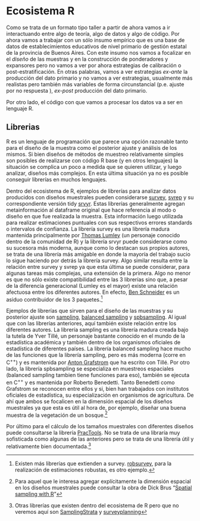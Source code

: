 # Ecosistema R

Como se trata de un formato tipo taller a partir de ahora vamos a ir interactuando entre algo de teoría, algo de datos y algo de código. Por ahora vamos a trabajar con un sólo insumo empírico que es una base de datos de establecimientos educativos de nivel primario de gestión estatal de la provincia de Buenos Aires. Con este insumo nos vamos a focalizar en el *diseño* de las muestras y en la construcción de ponderadores y expansores pero no vamos a ver por ahora estrategias de calibración o post-estratificación. En otras palabras, vamos a ver estrategias *ex-ante* la producción del dato primario y no vamos a ver estrategias, usualmente más realistas pero también más variables de forma circunstancial (p.e. ajuste por no respuesta ), *ex-post* producción del dato primario.

Por otro lado, el código con que vamos a procesar los datos va a ser en lenguaje R.

## Librerias

R es un lenguaje de programación que parece una opción razonable tanto para el diseño de la muestra como el posterior ajuste y análisis de los mismos. Si bien diseños de métodos de muestreo relativamente simples son posibles de realizarse con código R base (y en otros lenguajes) la situación se complica un poco a medida que se quieren utilizar, y luego analizar, diseños más complejos. En esta última situación ya no es posible conseguir librerías en muchos lenguajes.

Dentro del ecosistema de R, ejemplos de librerías para analizar datos producidos con diseños muestrales pueden considerarse [survey](https://r-survey.r-forge.r-project.org/survey/), [svrep](https://bschneidr.github.io/svrep/) y su correspondiente versión tidy [srvyr](http://gdfe.co/srvyr/). Estas librerías generalmente agregan metainformación al dataframe original que hace referencia al modo o diseño en que fue realizada la muestra. Esta información luego utilizada para realizar estimaciones puntuales con sus respectivos errores standards o intervalos de confianza. La librería survey es una librería madura mantenida principalmente por [Thomas Lumley](https://en.wikipedia.org/wiki/Thomas_Lumley_(statistician)) (un personaje conocido dentro de la comunidad de R) y la librería srvyr puede considerarse como su sucesora más moderna, aunque como lo destacan sus propios autores, se trata de una librería más amigable en donde la mayoría del trabajo sucio lo sigue haciendo por detrás la librería survey. Algo similar resulta entre la relación entre survey y svrep ya que esta última se puede considerar, para algunas tareas más complejas, una extensión de la primera. Algo no menor es que no sólo existe compatibilidad entre las 3 librerías sino que, a pesar de la diferencia generacional (Lumley es el mayor) existe una relación afectuosa entre los diferentes autores. En efecto, [Ben Schneider](https://github.com/bschneidr) es un asiduo contribuidor de los 3 paquetes.[^ecosistema_r-1]

Ejemplos de librerías que sirven para el diseño de las muestras y su posterior ajuste son [sampling](https://cran.r-project.org/web/packages/sampling/index.html), [balanced sampling](https://www.antongrafstrom.se/balancedsampling/) y [spbsampling](https://cran.r-project.org/web/packages/Spbsampling/index.html). Al igual que con las librerías anteriores, aquí también existe relación entre los diferentes autores. La librería sampling es una librería madura creada bajo la tutela de Yver Tillé, un personaje bastante conocido en el mundo de la estadística académica y también dentro de los organismos oficiales de estadística de diferentes países. La librería balanced sampling hace mucho de las funciones que la librería sampling, pero es más moderna (corre en C^++^) y es mantenida por [Anton Grafstrom](https://scholar.google.com/citations?user=JkMAOUEAAAAJ&hl=sv) que ha escrito con Tillé. Por otro lado, la librería spbsampling se especializa en muestreos espaciales (balanced sampling tambien tiene funciones para eso), también se ejecuta en C^++^ y es mantenida por Roberto Benedetti. Tanto Benedetti como Grafstrom se reconocen entre ellos y si, bien han trabajados con institutos oficiales de estadística, su especialización en organismos de agricultura. De ahí que ambos se focalicen en la dimensión espacial de los diseños muestrales ya que esta es útil al hora de, por ejemplo, diseñar una buena muestra de la vegetación de un bosque.[^ecosistema_r-2]

Por último para el cálculo de los tamaños muestrales con diferentes diseños puede consultarse la librería [PracTools](https://cran.r-project.org/web/packages/PracTools/index.html). No se trata de una libraría muy sofisticada como algunas de las anteriores pero se trata de una librería útil y relativamente bien documentada.[^ecosistema_r-3]

[^ecosistema_r-1]: Existen más librerías que extienden a survey. [robsurvey](https://cran.r-project.org/web/packages/robsurvey/index.html), para la realización de estimaciones robustas, es otro ejemplo.

[^ecosistema_r-2]: Para aquel que le interesa agregar explícitamente la dimensión espacial en los diseños muestrales puede consultar la obra de Dick Brus "[Spatial sampling with R](https://dickbrus.github.io/SpatialSamplingwithR/)"

[^ecosistema_r-3]: Otras librerías que existen dentro del ecosistema de R pero que no veremos aquí son [SamplingStrata](https://barcaroli.github.io/SamplingStrata/) y [surveyplanning](https://csblatvia.github.io/surveyplanning/)
